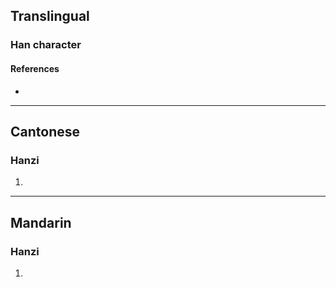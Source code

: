 {{character info/new}}
==Translingual==

===Han character===
{{Han char|rn=64|rad=手|as=07|sn=10|four=53011|canj=QJMU|ids=⿰扌完}}

====References====
* {{Han ref|kx=0434.100|dkj=12158|hdz=31887.110|uh=6356|ud=25430|bh=D1B3|bd=53683}}

----

==Cantonese==

===Hanzi===
{{yue-hanzi|jyut=[[gwaat3]], [[jyun4]]|y=gwaat3, yun4}}

# {{defn|lang=yue|sort=手07}}

----

==Mandarin==

===Hanzi===
{{cmn-hanzi|pin=[[wán]] ([[wan2]])|wg=wan<sup>2</sup>}}

# {{defn|lang=cmn|sort=手07}}